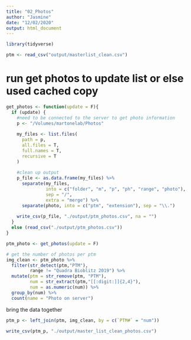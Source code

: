 ```yaml
---
title: "02_Photos"
author: "Jasmine"
date: "12/02/2020"
output: html_document
---
```


```r
library(tidyverse)
```

```r
ptm <- read_csv("output/masterlist_clean.csv")
```

# run get photos to update list or else used cached copy
```r
get_photos <- function(update = F){
  if (update) {
    #need to be connected to the server to get photo information
    p <- "/Volumes/martonelab/Photos"
    
    my_files <- list.files(
      path = p,
      all.files = T,
      full.names = T,
      recursive = T
    )
    
    #clean up output
    p_file <- as.data.frame(my_files) %>%
      separate(my_files,
               into = c("folder", "m", "p", "ph", "range", "photo"),
               sep = "/",
               extra = "merge") %>%
      separate(photo, into = c("ptm", "extension"), sep = "\\.")
    
    write_csv(p_file, "./output/ptm_photos.csv", na = "")
  }
  else (read_csv("./output/ptm_photos.csv"))
}

ptm_photo <- get_photos(update = F)

# get the number of photos per ptm
img_clean <- ptm_photo %>% 
  filter(str_detect(ptm,"PTM"),
         range != "Quadra Bioblitz 2019") %>% 
  mutate(ptm = str_remove(ptm, "PTM"),
         num = str_extract(ptm,"[[:digit:]]{2,4}"),
         num = as.numeric(num)) %>% 
  group_by(num) %>% 
  count(name = "Photo on server")
```

bring the data together
```r
ptm_p <- left_join(ptm, img_clean, by = c(`PTM#` = "num"))

write_csv(ptm_p, "./output/master_list_clean_photos.csv")
```